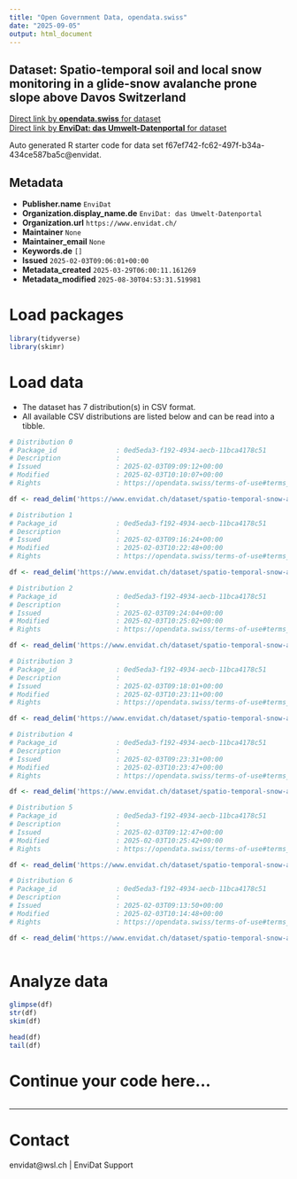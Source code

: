 ```yaml
---
title: "Open Government Data, opendata.swiss"
date: "2025-09-05"
output: html_document
---
```


## Dataset: Spatio-temporal soil and local snow monitoring in a glide-snow avalanche prone slope above Davos Switzerland



[Direct link by **opendata.swiss** for dataset](https://opendata.swiss/de/dataset/spatio-temporal-soil-and-local-snow-monitoring-in-a-glide-snow-avalanche-prone-slope-above-davo)<br>
[Direct link by **EnviDat: das Umwelt-Datenportal** for dataset](https://www.envidat.ch/#/metadata/spatio-temporal-snow-and-local-snow-monitoring-in-a-glide-snow-avalanche-prone-s)

Auto generated R starter code for data set f67ef742-fc62-497f-b34a-434ce587ba5c@envidat.

## Metadata

- **Publisher.name** `EnviDat`
- **Organization.display_name.de** `EnviDat: das Umwelt-Datenportal`
- **Organization.url** `https://www.envidat.ch/`
- **Maintainer** `None`
- **Maintainer_email** `None`
- **Keywords.de** `[]`
- **Issued** `2025-02-03T09:06:01+00:00`
- **Metadata_created** `2025-03-29T06:00:11.161269`
- **Metadata_modified** `2025-08-30T04:53:31.519981`


# Load packages

```r

library(tidyverse)
library(skimr)

```

# Load data

-   The dataset has 7 distribution(s) in CSV format.
-   All available CSV distributions are listed below and can be read into a tibble.

```r

# Distribution 0
# Package_id               : 0ed5eda3-f192-4934-aecb-11bca4178c51
# Description              : 
# Issued                   : 2025-02-03T09:09:12+00:00
# Modified                 : 2025-02-03T10:10:07+00:00
# Rights                   : https://opendata.swiss/terms-of-use#terms_by

df <- read_delim('https://www.envidat.ch/dataset/spatio-temporal-snow-and-local-snow-monitoring-in-a-glide-snow-avalanche-prone-s/resource/0d3deb2c-8aad-4837-85ae-5334caa8f298')

# Distribution 1
# Package_id               : 0ed5eda3-f192-4934-aecb-11bca4178c51
# Description              : 
# Issued                   : 2025-02-03T09:16:24+00:00
# Modified                 : 2025-02-03T10:22:48+00:00
# Rights                   : https://opendata.swiss/terms-of-use#terms_by

df <- read_delim('https://www.envidat.ch/dataset/spatio-temporal-snow-and-local-snow-monitoring-in-a-glide-snow-avalanche-prone-s/resource/9f391cd2-3561-4479-bb54-fc1a4612b0b0')

# Distribution 2
# Package_id               : 0ed5eda3-f192-4934-aecb-11bca4178c51
# Description              : 
# Issued                   : 2025-02-03T09:24:04+00:00
# Modified                 : 2025-02-03T10:25:02+00:00
# Rights                   : https://opendata.swiss/terms-of-use#terms_by

df <- read_delim('https://www.envidat.ch/dataset/spatio-temporal-snow-and-local-snow-monitoring-in-a-glide-snow-avalanche-prone-s/resource/db4773c1-de98-4020-a199-03987a57362b')

# Distribution 3
# Package_id               : 0ed5eda3-f192-4934-aecb-11bca4178c51
# Description              : 
# Issued                   : 2025-02-03T09:18:01+00:00
# Modified                 : 2025-02-03T10:23:11+00:00
# Rights                   : https://opendata.swiss/terms-of-use#terms_by

df <- read_delim('https://www.envidat.ch/dataset/spatio-temporal-snow-and-local-snow-monitoring-in-a-glide-snow-avalanche-prone-s/resource/d36d63a4-0924-4c55-b371-2ac0ea642d95')

# Distribution 4
# Package_id               : 0ed5eda3-f192-4934-aecb-11bca4178c51
# Description              : 
# Issued                   : 2025-02-03T09:23:31+00:00
# Modified                 : 2025-02-03T10:23:47+00:00
# Rights                   : https://opendata.swiss/terms-of-use#terms_by

df <- read_delim('https://www.envidat.ch/dataset/spatio-temporal-snow-and-local-snow-monitoring-in-a-glide-snow-avalanche-prone-s/resource/4a074b12-3c0b-4480-a72d-65368605062b')

# Distribution 5
# Package_id               : 0ed5eda3-f192-4934-aecb-11bca4178c51
# Description              : 
# Issued                   : 2025-02-03T09:12:47+00:00
# Modified                 : 2025-02-03T10:25:42+00:00
# Rights                   : https://opendata.swiss/terms-of-use#terms_by

df <- read_delim('https://www.envidat.ch/dataset/spatio-temporal-snow-and-local-snow-monitoring-in-a-glide-snow-avalanche-prone-s/resource/ccde8ed4-1613-41f3-a486-f445837d249f')

# Distribution 6
# Package_id               : 0ed5eda3-f192-4934-aecb-11bca4178c51
# Description              : 
# Issued                   : 2025-02-03T09:13:50+00:00
# Modified                 : 2025-02-03T10:14:48+00:00
# Rights                   : https://opendata.swiss/terms-of-use#terms_by

df <- read_delim('https://www.envidat.ch/dataset/spatio-temporal-snow-and-local-snow-monitoring-in-a-glide-snow-avalanche-prone-s/resource/f6bfdffe-9a8e-4c54-b557-269570fdd74f')



```

# Analyze data

```r

glimpse(df)
str(df)
skim(df)

head(df)
tail(df)

```

# Continue your code here...

```r

```

------------------------------------------------------------------------

# Contact

envidat@wsl.ch | EnviDat Support

